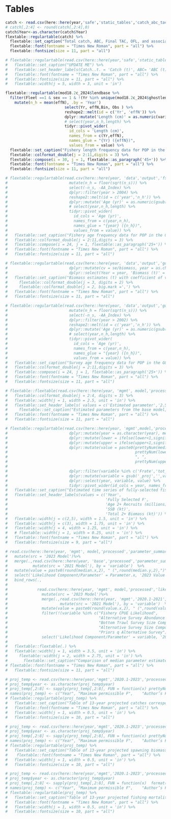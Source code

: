 \newpage

# Tables

```r
catch <- read.csv(here::here(year,'safe','static_tables','catch_abc_tac_ofl_mgmt.csv'))
# catch[,2:4] <- round(catch[,2:4],0)
catch$Year<-as.character(catch$Year)
flextable::regulartable(catch) %>%
  flextable::set_caption("Total catch, ABC, Final TAC, OFL, and associated management measures for BSAI FHS since 2007. The Total column are the catches used in the assessment and projection model. Catch at age and length are provided in separate tables. Catch Accounting System via AKFIN database.")%>%
  flextable::font(fontname = "Times New Roman", part = "all") %>%
  flextable::fontsize(size = 11, part = "all")
```

\pagebreak

```r
# flextable::regulartable(read.csv(here::here(year,'safe','static_tables','mgmt_measures.csv'))) %>%  
#   flextable::set_caption("UPDATE ME") %>%
#   flextable::set_header_labels(Catch..t. = 'Catch (t)', ABC= 'ABC (t)', OFL = 'OFL (t)', TAC = 'TAC (t)', Management.Measures = 'Management Measures')%>%
#   flextable::font(fontname = "Times New Roman", part = "all") %>% 
#   flextable::fontsize(size = 11, part = "all") %>%
#   flextable::width(j = 5, width = 3, unit = 'in')
```

\pagebreak

```r
flextable::regulartable(mod18.2c_2024$lendbase %>%
  filter(Fleet ==1 & sex == 1 & !(Yr %in% unique(mod18.2c_2024$ghostlendbase$Yr[mod18.2c_2024$ghostlendbase$Fleet==1]))) %>%
    mutate(n_h = mean(effN), .by = 'Year')
                          select(Yr, effN,Bin, Obs ) %>% 
                          reshape2::melt(id = c('Yr', 'effN')) %>%
                          dplyr::mutate('Length (cm)' = as.numeric(variable) ) %>%
                          # select(year,n_h,length) %>%
                          tidyr::pivot_wider(
                            id_cols = 'Length (cm)',
                            names_from = c(Yr,effN),
                            names_glue = "{Yr} ({effN})",
                            values_from = value) %>%
  flextable::set_caption("Fishery length frequency data for POP in the GOA for the most recent 10 complete years used in the model. Input sample sizes (square root of nominal sample size scaled with a maximum of 100) are in parentheses.") %>%
  flextable::colformat_double(j = 2:11,digits = 3) %>%
  flextable::compose(i = 30, j = 1, flextable::as_paragraph('45+')) %>%
  flextable::font(fontname = "Times New Roman", part = "all") %>%
  flextable::fontsize(size = 11, part = "all")

```

\pagebreak

```r
# flextable::regulartable(read.csv(here::here(year, 'data','output','fsh_age_comp.csv')) %>% 
#                           mutate(n_h = floor(sqrt(n_s))) %>% 
#                           select(-n_s, -AA_Index) %>%
#                           dplyr::filter(year > 2004) %>%
#                           reshape2::melt(id = c('year','n_h')) %>%
#                           dplyr::mutate('Age (yr)' = as.numeric(gsub('X','',variable) ) ) %>%
#                           # select(year,n_h,length) %>% 
#                           tidyr::pivot_wider(
#                             id_cols = 'Age (yr)',
#                             names_from = c(year,n_h),
#                             names_glue = "{year} ({n_h})",
#                             values_from = value)) %>%
#   flextable::set_caption("Fishery age frequency data for POP in the GOA for the most recent 10 complete years used in the model. Input sample sizes (square root of nominal sample size) are in parentheses.") %>%
#   flextable::colformat_double(j = 2:11,digits = 3) %>% 
#   flextable::compose(i = 24, j = 1, flextable::as_paragraph('25+')) %>%
#   flextable::font(fontname = "Times New Roman", part = "all") %>% 
#   flextable::fontsize(size = 11, part = "all") 
```

\pagebreak

```r
# flextable::regulartable(read.csv(here::here(year, 'data','output','goa_total_bts_biomass.csv')) %>% 
#                           dplyr::mutate(cv = se/biomass, year = as.character(year)) %>%
#                           dplyr::select(Year = year, 'Biomass (t)' = biomass, CV = cv)) %>%
#   flextable::set_caption("Biomass estimates (t) with coefficient of variation (CV) for gulf-wide total biomass for POP in the GOA from trawl surveys after 1990. The 2001 survey did not sample the eastern GOA (the Yakutat and Southeastern areas). Substitute estimates of biomass for the Yakutat and Southeastern areas were obtained by averaging the biomass estimates for POP in these areas in the 1993, 1996, and 1999 surveys, that portion of the variance was obtained by using a weighted average of the three prior surveys’ variance.") %>%
#     flextable::colformat_double(j = 3, digits = 2) %>%
#     flextable::colformat_double(j = 2, big.mark =',') %>%
#   flextable::font(fontname = "Times New Roman", part = "all") %>% 
#   flextable::fontsize(size = 11, part = "all") 
```

\pagebreak

```r
# flextable::regulartable(read.csv(here::here(year, 'data','output','goa_bts_age_comp.csv')) %>% 
#                           mutate(n_h = floor(sqrt(n_s))) %>% 
#                           select(-n_s, -AA_Index) %>%
#                           dplyr::filter(year > 2002) %>%
#                           reshape2::melt(id = c('year','n_h')) %>%
#                           dplyr::mutate('Age (yr)' = as.numeric(gsub('X','',variable) ) ) %>%
#                           # select(year,n_h,length) %>% 
#                           tidyr::pivot_wider(
#                             id_cols = 'Age (yr)',
#                             names_from = c(year,n_h),
#                             names_glue = "{year} ({n_h})",
#                             values_from = value)) %>%
#   flextable::set_caption("Survey age frequency data for POP in the GOA for the most recent 10 complete years used in the model. Input sample sizes (square root of nominal sample size) are in parentheses.") %>%
#   flextable::colformat_double(j = 2:11,digits = 3) %>%
#   flextable::compose(i = 24, j = 1, flextable::as_paragraph('25+')) %>%
#   flextable::font(fontname = "Times New Roman", part = "all") %>% 
#   flextable::fontsize(size = 11, part = "all")  

```
 
 
\pagebreak

```r
# flextable::flextable(read.csv(here::here(year, 'mgmt', model,'processed','parameter_summary.csv')) %>% select(-variable)) %>%
#   flextable::colformat_double(j = 2:4, digits = 3) %>%
#   flextable::width(j = 1, width = 2.5, unit = 'in') %>%
#   flextable::set_header_labels( values = c('Estimated parameter','2.5% Interval','Median','97.5% Interval')) %>%
#     flextable::set_caption("Estimated parameters from the base model, with 95% credible intervals derived via MCMC. The MLE for sigma R is 0.764 and is fixed for MCMC analyses.") %>%
#   flextable::font(fontname = "Times New Roman", part = "all") %>% 
#   flextable::fontsize(size = 11, part = "all")  
```

\pagebreak


```r
# flextable::regulartable(read.csv(here::here(year, 'mgmt',model,'processed','mceval_summary.csv')) %>%
#                           dplyr::mutate(year = as.character(year), median = ifelse(median<1,signif(median,2),round(median,0))) %>%
#                           dplyr::mutate(lower = ifelse(lower<1,signif(lower,2),round(lower,0))) %>%
#                           dplyr::mutate(upper = ifelse(upper<1,signif(upper,2),round(upper,0))) %>%
#                           dplyr::mutate(value = paste0(prettyNum(median, big.mark = ',')," (",
#                                                        prettyNum(lower, big.mark = ','),
#                                                        ", ",
#                                                        prettyNum(upper, big.mark = ','),")")) %>%
#                           
#                           dplyr::filter(variable %in% c('Frate','tot_biom','spawn_biom', 'spawn_biom_proj','tot_biom_proj', 'age2_recruits') & year < 2025) %>%
#                           dplyr::mutate(variable = gsub('_proj','',variable)) %>%
#                           dplyr::select(year, variable, value) %>%
#                           tidyr::pivot_wider(id_cols = year, names_from = variable, values_from = value)) %>%
#   flextable::set_caption("Estimated time series of fully-selected fishing mortality rate, age 2+ Recruitment, female spawning biomass, and total biomass (2+) for POP in the GOA. Values shown are the median and 95% credible intervals (parentheses) from the MCMC estimated posterior distribution.") %>%
#   flextable::set_header_labels(values = c('Year',
#                                           'Fully Selected F', 
#                                           'Age 2+ Recruits (millions)',
#                                           'SSB (kt)',
#                                           'Total 2+ Biomass (kt)')) %>%
#   flextable::width(j = c(2,5), width = 1.5, unit = 'in') %>%
#   flextable::width(j = c(3), width = 1.75, unit = 'in') %>%
#   flextable::width(j = 4, width = 1.25, unit = 'in') %>%
#   # flextable::width(j = 1, width = 0.25, unit = 'in') %>%
#   flextable::font(fontname = "Times New Roman", part = "all") %>% 
#   flextable::fontsize(size = 9, part = "all")  
```
\pagebreak
 
```r
# read.csv(here::here(year, 'mgmt', model,'processed','parameter_summary.csv')) %>%
#   mutate(src = '2023 Model')%>%
#   merge(.,read.csv(here::here(year, 'base','processed','parameter_summary.csv')) %>%
#           mutate(src = '2021 Model'), by = 'variable')  %>%
#   mutate(value = paste0(round(median.x,2), " (",round(median.y,2),")")) %>%
#   select('Likelihood Component/Parameter' = Parameter.x, '2023 Value (2021 Value)' =value) %>%
#   bind_rows(., 
#             
#             read.csv(here::here(year, 'mgmt', model,'processed','likelihoods.csv')) %>%
#               mutate(src = '2023 Model')%>%
#               merge(.,read.csv(here::here(year, 'mgmt','2020.1-2021','processed','likelihoods.csv')) %>%
#                       mutate(src = '2021 Model'), by = 'variable')  %>%
#               mutate(value = paste0(round(value.x,2), " (",round(value.y,2),")")) %>%
#               filter(!(variable %in% c("Fishery CPUE Likelihood",
#                                        "Alternative Survey Abundance Index Likelihood",
#                                        "Bottom Trawl Survey Size Composition Likelihood",
#                                        "Alternative Survey Size Composition Likelihood",
#                                        "Priors q Alternative Survey"))) %>%
#               select('Likelihood Component/Parameter' = variable, '2023 Value (2021 Value)' =value))  %>%
#   
#   flextable::flextable(.) %>%
#   flextable::width(j = 1, width = 3.5, unit = 'in') %>%
#     flextable::width(j = 2, width = 2.75, unit = 'in') %>%
#       flextable::set_caption("Comparison of median parameter estimates (from MCMC) and likelihood component scores from the base model and the 2021 model (shown in parentheses). The MLE for sigma R is 0.764 in the base model and 0.771 in the 2021 model; that parameter is fixed for MCMC analyses.") %>%
# flextable::font(fontname = "Times New Roman", part = "all") %>% 
#   flextable::fontsize(size = 11, part = "all")  
```

\pagebreak

```r
# proj_temp <- read.csv(here::here(year,'mgmt','2020.1-2023','processed','mscen_yld.csv'))
# proj_temp$year <- as.character(proj_temp$year)
# proj_temp[,2:8] <- sapply(proj_temp[,2:8], FUN = function(x) prettyNum(round(x),big.mark = ','))
# names(proj_temp) <- c("Year",	"Maximum permissible F",	"Author’s F* (pre-specified catch)",	"Half maximum F",	"5-year average F",	"No fishing",	"Overfished",	"Approaching overfished")
# flextable::regulartable(proj_temp) %>%  
#   flextable::set_caption("Table of 13-year projected catches corresponding to the alternative harvest scenarios, using stochastic methods if possible (mean values or other statistics may be shown in the case of stochastic recruitment scenarios). This set of projections encompasses six harvest scenarios designed to satisfy the requirements of Amendment 56, the National Environmental Protection Act, and the Magnuson-Stevens Fishery Conservation and Management Act (MSFCMA). For a description of scenarios see Projections and Harvest Alternatives. All units in t.")%>%
#   flextable::font(fontname = "Times New Roman", part = "all") %>% 
#   flextable::width(j = 1, width = 0.5, unit = 'in') %>% 
#   flextable::fontsize(size = 10, part = "all")
```

\pagebreak

```r
# proj_temp <- read.csv(here::here(year,'mgmt','2020.1-2023','processed','mscen_ssb.csv'))
# proj_temp$year <- as.character(proj_temp$year)
# proj_temp[,2:8] <- sapply(proj_temp[,2:8], FUN = function(x) prettyNum(round(x),big.mark = ','))
# names(proj_temp) <- c("Year",	"Maximum permissible F",	"Author’s F* (pre-specified catch)",	"Half maximum F",	"5-year average F",	"No fishing",	"Overfished",	"Approaching overfished")
# flextable::regulartable(proj_temp) %>%  
#   flextable::set_caption("Table of 13-year projected spawning biomass corresponding to the alternative harvest scenarios, using stochastic methods if possible (mean values or other statistics may be shown in the case of stochastic recruitment scenarios). This set of projections encompasses six harvest scenarios designed to satisfy the requirements of Amendment 56, the National Environmental Protection Act, and the Magnuson-Stevens Fishery Conservation and Management Act (MSFCMA). For a description of scenarios see Projections and Harvest Alternatives. All units in t.")%>%
#    flextable::font(fontname = "Times New Roman", part = "all") %>% 
#   flextable::width(j = 1, width = 0.5, unit = 'in') %>%
#   flextable::fontsize(size = 10, part = "all")
```

\pagebreak

```r
# proj_temp <- read.csv(here::here(year,'mgmt','2020.1-2023','processed','mscen_f.csv'))
# proj_temp$year <- as.character(proj_temp$year)
# proj_temp[,2:8] <- sapply(proj_temp[,2:8], FUN = function(x)  format(round(as.numeric(x), 2), nsmall = 3))
# names(proj_temp) <- c("Year",	"Maximum permissible F",	"Author’s F* (pre-specified catch)",	"Half maximum F",	"5-year average F",	"No fishing",	"Overfished",	"Approaching overfished")
# flextable::regulartable(proj_temp) %>%  
#   flextable::set_caption("Table of 13-year projected fishing mortality rates corresponding to the alternative harvest scenarios, using stochastic methods if possible (mean values or other statistics may be shown in the case of stochastic recruitment scenarios). This set of projections encompasses six harvest scenarios designed to satisfy the requirements of Amendment 56, the National Environmental Protection Act, and the Magnuson-Stevens Fishery Conservation and Management Act (MSFCMA). For a description of scenarios see Projections and Harvest Alternatives. All units in t.")%>%
#   flextable::font(fontname = "Times New Roman", part = "all") %>% 
#   flextable::width(j = 1, width = 0.5, unit = 'in') %>%
#   flextable::fontsize(size = 10, part = "all")
```


